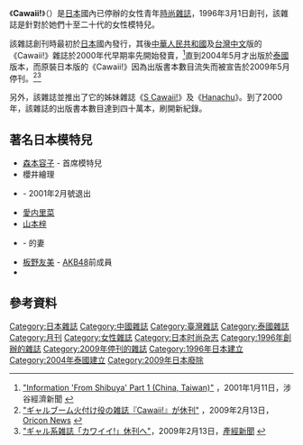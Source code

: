 《'''Cawaii!'''》（{{lang-ja|カワイイ!}}）是[[日本|日本]]國內已停辦的女性青年[[時尚|時尚]][[雜誌|雜誌]]，1996年3月1日創刊，該雜誌是針對於她們十至二十代的女性模特兒。

該雜誌創刊時最初於[[日本|日本]]國內發行，其後[[中華人民共和國|中華人民共和國]]及[[台灣|台灣]][[中文|中文]]版的《Cawaii!》雜誌於2000年代早期率先開始發賣，<ref>[http://www.shibukei.com/special/160/ "Information 'From Shibuya' Part 1 (China, Taiwan)"] {{Wayback|url=http://www.shibukei.com/special/160/ |date=20111004201719 }}，2001年1月11日，涉谷經濟新聞 {{Ja icon}}</ref>直到2004年5月才出版於[[泰國|泰國]]版本，而原裝日本版的《Cawaii!》因為出版書本數目流失而被宣告於2009年5月停刊。<ref name="oricon">[http://www.oricon.co.jp/news/ranking/63058/full/ "ギャルブーム火付け役の雑誌『Cawaii!』が休刊"] {{Wayback|url=http://www.oricon.co.jp/news/ranking/63058/full/ |date=20121024210602 }}，2009年2月13日，[[Oricon|Oricon News]] {{Ja icon}}</ref><ref>[https://web.archive.org/web/20090216153203/http://sankei.jp.msn.com/culture/books/090213/bks0902131713000-n1.htm "ギャル系雑誌「カワイイ!」休刊へ"]，2009年2月13日，[[產經新聞|產經新聞]] {{Ja icon}}</ref>

另外，該雜誌並推出了它的姊妹雜誌《[[S_Cawaii!|S Cawaii!]]》及《[[Hanachu|Hanachu]]》。到了2000年，該雜誌的出版書本數目達到四十萬本，刷開新紀錄。

== 著名日本模特兒 ==
* [[森本容子|森本容子]] - 首席模特兒
* 櫻井繪理
* {{link-jp|菅原祿彌|菅原禄弥}} - 2001年2月號退出
* [[愛内里菜|愛内里菜]]
* [[山本梓|山本梓]]
* {{link-jp|住谷杏奈|住谷杏奈|鈴木杏奈(現・住谷杏奈)}} - {{link-jp|Lazer Ramon HG|レイザーラモンHG}}的妻
* [[板野友美|板野友美]] - [[AKB48|AKB48]]前成員
* {{link-jp|稲森壽世|稲森寿世}}

== 參考資料 ==
{{reflist}}

{{日本時尚雜誌}}

[[Category:日本雜誌|Category:日本雜誌]]
[[Category:中國雜誌|Category:中國雜誌]]
[[Category:臺灣雜誌|Category:臺灣雜誌]]
[[Category:泰國雜誌|Category:泰國雜誌]]
[[Category:月刊|Category:月刊]]
[[Category:女性雜誌|Category:女性雜誌]]
[[Category:日本时尚杂志|Category:日本时尚杂志]]
[[Category:1996年創辦的雜誌|Category:1996年創辦的雜誌]]
[[Category:2009年停刊的雜誌|Category:2009年停刊的雜誌]]
[[Category:1996年日本建立|Category:1996年日本建立]]
[[Category:2004年泰國建立|Category:2004年泰國建立]]
[[Category:2009年日本廢除|Category:2009年日本廢除]]

{{book-stub}}